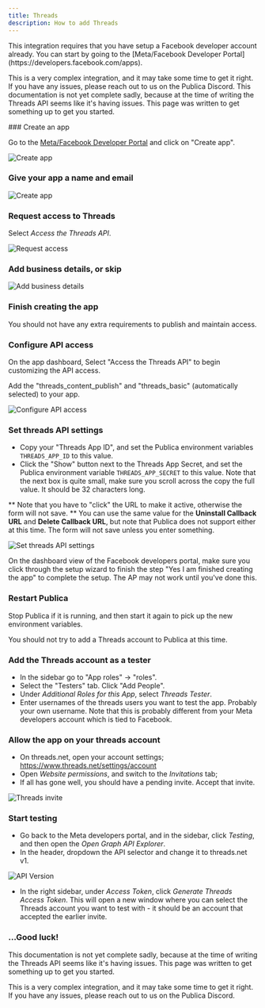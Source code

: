 ```yaml
---
title: Threads
description: How to add Threads
---
```



<Callout>
This integration requires that you have setup a Facebook developer account already. You can start by going to the [Meta/Facebook Developer Portal](https://developers.facebook.com/apps).

This is a very complex integration, and it may take some time to get it right. If you have any issues, please reach out to us on the Publica Discord. This documentation is not yet complete sadly, because at the time of writing the Threads API seems like it's having issues. This page was written to get something up to get you started.
</Callout>

<Steps>
### Create an app

Go to the [Meta/Facebook Developer Portal](https://developers.facebook.com/apps) and click on "Create app".

![Create app](./threads_create_app.png)


### Give your app a name and email

![Create app](./threads_app_name.png)

### Request access to Threads

Select *Access the Threads API*.

![Request access](./threads_request_api.png)

### Add business details, or skip

![Add business details](./threads_business.png)

### Finish creating the app

You should not have any extra requirements to publish and maintain access.

### Configure API access

On the app dashboard, Select "Access the Threads API" to begin customizing the API access.

Add the "threads_content_publish" and "threads_basic" (automatically selected) to your app.

![Configure API access](./threads_access.png)

### Set threads API settings

* Copy your "Threads App ID", and set the Publica environment variables `THREADS_APP_ID` to this value.
* Click the "Show" button next to the Threads App Secret, and set the Publica environment variable `THREADS_APP_SECRET` to this value. Note that the next box is quite small, make sure you scroll across the copy the full value. It should be 32 characters long.

<OAuth2Redirect provider = "threads" />

** Note that you have to "click" the URL to make it active, otherwise the form will not save.
** You can use the same value for the **Uninstall Callback URL** and **Delete Callback URL**, but note that Publica does not support either at this time. The form will not save unless you enter something.

![Set threads API settings](./threads_api_settings.png)

On the dashboard view of the Facebook developers portal, make sure you click through the setup wizard to finish the step "Yes I am finished creating the app" to complete the setup. The AP may not work until you've done this.

### Restart Publica

Stop Publica if it is running, and then start it again to pick up the new environment variables.

You should not try to add a Threads account to Publica at this time.

### Add the Threads account as a tester 

* In the sidebar go to "App roles" -> "roles". 
* Select the "Testers" tab. Click "Add People". 
* Under *Additional Roles for this App*, select *Threads Tester*.
* Enter usernames of the threads users you want to test the app. Probably your own username. Note that this is probably different from your Meta developers account which is tied to Facebook.

### Allow the app on your threads account

* On threads.net, open your account settings; https://www.threads.net/settings/account
* Open *Website permissions*, and switch to the *Invitations* tab;
* If all has gone well, you should have a pending invite. Accept that invite.

![Threads invite](./threads_invite.png)

### Start testing

* Go back to the Meta developers portal, and in the sidebar, click *Testing*, and then open the *Open Graph API Explorer*. 
* In the header, dropdown the API selector and change it to threads.net v1. 

![API Version](./threads_api_version.png)

* In the right sidebar, under *Access Token*, click *Generate Threads Access Token*. This will open a new window where you can select the Threads account you want to test with - it should be an account that accepted the earlier invite. 

### ...Good luck!

This documentation is not yet complete sadly, because at the time of writing the Threads API seems like it's having issues. This page was written to get something up to get you started.

This is a very complex integration, and it may take some time to get it right. If you have any issues, please reach out to us on the Publica Discord.

</Steps>

